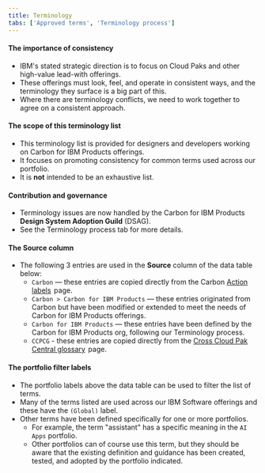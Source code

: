 ```yaml
---
title: Terminology
tabs: ['Approved terms', 'Terminology process']
---
```


<Row>
<Column colMd={8} colLg={16}>
<Accordion>
<AccordionItem title="About">

<Row>
<Column colMd={8} colLg={16}>

#### The importance of consistency
- IBM's stated strategic direction is to focus on Cloud Paks and other high-value lead-with offerings.
- These offerings must look, feel, and operate in consistent ways, and the terminology they surface is a big part of this.
- Where there are terminology conflicts, we need to work together to agree on a consistent approach.

#### The scope of this terminology list
- This terminology list is provided for designers and developers working on Carbon for IBM Products offerings.
- It focuses on promoting consistency for common terms used across our portfolio.
- It is **not** intended to be an exhaustive list.

#### Contribution and governance
- Terminology issues are now handled by the Carbon for IBM Products **Design System Adoption Guild** (DSAG).
- See the <Link to="/content/terminology/terminology-process">Terminology process</Link> tab for more details.

#### The Source column
- The following 3 entries are used in the **Source** column of the data table below:
  - `Carbon` — these entries are copied directly from the Carbon <a href="https://www.carbondesignsystem.com/guidelines/content/action-labels" target="_blank">Action labels<Launch16 fill="#0F62FE" style="vertical-align:middle; margin: 0 2px 2px 0"/></a> page.
  - `Carbon > Carbon for IBM Products` — these entries originated from Carbon but have been modified or extended to meet the needs of Carbon for IBM Products offerings.
  - `Carbon for IBM Products` — these entries have been defined by the Carbon for IBM Products org, following our <Link to="/content/terminology/terminology-process">Terminology process</Link>.
  - `CCPCG` - these entries are copied directly from the <a href="https://pages.github.ibm.com/IBMPrivateCloud/cloud-paks-content/terms/glossary" target="_blank">Cross Cloud Pak Central glossary<Launch16 fill="#0F62FE" style="vertical-align:middle; margin: 0 2px 2px 0"/></a> page.

#### The portfolio filter labels
- The portfolio labels above the data table can be used to filter the list of terms.
- Many of the terms listed are used across our IBM Software offerings and these have the `(Global)` label.
- Other terms have been defined specifically for one or more portfolios.
  - For example, the term "assistant" has a specific meaning in the `AI Apps` portfolio.
  - Other portfolios can of course use this term, but they should be aware that the existing definition and guidance has been created, tested, and adopted by the portfolio indicated.

</Column>
</Row>

</AccordionItem>
</Accordion>
</Column>
</Row>

<Glossary />